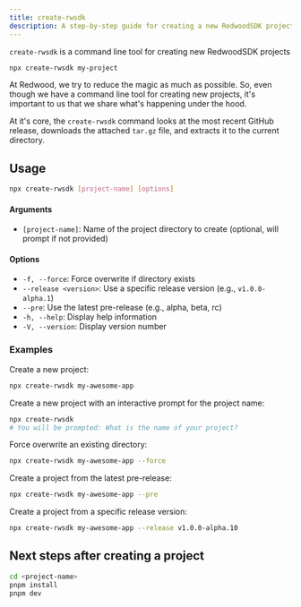 ```yaml
---
title: create-rwsdk
description: A step-by-step guide for creating a new RedwoodSDK project.
---
```


`create-rwsdk` is a command line tool for creating new RedwoodSDK projects

```bash
npx create-rwsdk my-project
```

At Redwood, we try to reduce the magic as much as possible. So, even though we have a command line tool for creating new projects, it's important to us that we share what's happening under the hood.

At it's core, the `create-rwsdk` command looks at the most recent GitHub release, downloads the attached `tar.gz` file, and extracts it to the current directory.

## Usage

```bash
npx create-rwsdk [project-name] [options]
```

#### Arguments

- `[project-name]`: Name of the project directory to create (optional, will prompt if not provided)

#### Options

- `-f, --force`: Force overwrite if directory exists
- `--release <version>`: Use a specific release version (e.g., `v1.0.0-alpha.1`)
- `--pre`: Use the latest pre-release (e.g., alpha, beta, rc)
- `-h, --help`: Display help information
- `-V, --version`: Display version number

### Examples

Create a new project:

```bash
npx create-rwsdk my-awesome-app
```

Create a new project with an interactive prompt for the project name:

```bash
npx create-rwsdk
# You will be prompted: What is the name of your project?
```

Force overwrite an existing directory:

```bash
npx create-rwsdk my-awesome-app --force
```

Create a project from the latest pre-release:

```bash
npx create-rwsdk my-awesome-app --pre
```

Create a project from a specific release version:

```bash
npx create-rwsdk my-awesome-app --release v1.0.0-alpha.10
```

## Next steps after creating a project

```bash
cd <project-name>
pnpm install
pnpm dev
```
